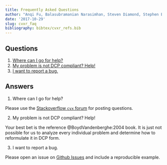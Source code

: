 ```yaml
---
title: Frequently Asked Questions
author: "Anqi Fu, Balasubramanian Narasimhan, Steven Diamond, Stephen Boyd"
date: '2017-10-29'
slug: cvxr_faq
bibliography: bibtex/cvxr_refs.bib
---
```


## Questions

1. [Where can I go for help?](#help)
2. [My problem is not DCP compliant? Help!](#dcp-help)
3. [I want to report a bug.](#bug)

## Answers

1. <a name="help"></a>Where can I go for help?

Please use the [Stackoverflow `cvx`
forum](https://stackoverflow.com/questions/tagged/cvx) for posting
questions.

2. <a name="dcp-help"></a>My problem is not DCP compliant? Help!

Your best bet is the reference @BoydVandenberghe:2004 book. It is just
not possible for us to analyze every individual problem and determine
how to reformulate it in DCP form.

3. <a name="bug"></a>I want to report a bug.

Please open an issue on [Github
Issues](https://github.com/anqif/CVXR/issues) and include a
reproducible example. 


